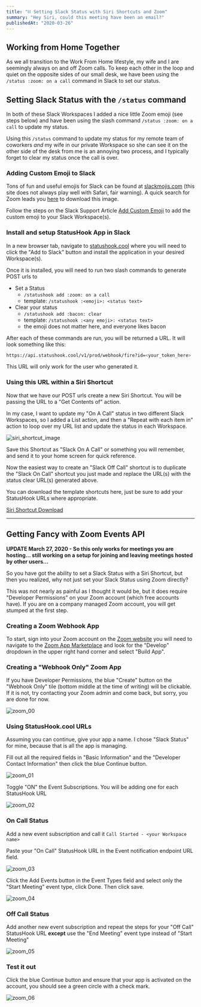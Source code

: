 ```yaml
---
title: "⛓️ Setting Slack Status with Siri Shortcuts and Zoom"
summary: "Hey Siri, could this meeting have been an email?"
publishedAt: "2020-03-26"
---
```


## Working from Home Together

As we all transition to the Work From Home lifestyle, my wife and I are seemingly always on and off Zoom calls. To keep each other in the loop and quiet on the opposite sides of our small desk, we have been using the `/status :zoom: on a call` command in Slack to set our status.

## Setting Slack Status with the `/status` command

In both of these Slack Workspaces I added a nice little Zoom emoji (see steps below) and have been using the slash command `/status :zoom: on a call` to update my status.

Using this `/status` command to update my status for my remote team of coworkers _and_ my wife in our private Workspace so she can see it on the other side of the desk from me is an annoying two process, and I typically forget to clear my status once the call is over.

### Adding Custom Emoji to Slack

Tons of fun and useful emojis for Slack can be found at [slackmojis.com][slackmojis-com] (this site does not always play well with Safari, fair warning). A quick search for Zoom leads you [here][zoom-icon] to download this image.

Follow the steps on the Slack Support Article [Add Custom Emoji][add-custom-emoji] to add the custom emoji to your Slack Workspace(s).

### Install and setup StatusHook App in Slack

In a new browser tab, navigate to [statushook.cool][statushook-cool] where you will need to click the "Add to Slack" button and install the application in your desired Workspace(s).

Once it is installed, you will need to run two slash commands to generate POST urls to

- Set a Status
  - `/statushook add :zoom: on a call`
  - template: `/statushook :<emoji>: <status text>`
- Clear your status
  - `/statushook add :bacon: clear`
  - template: `/statushook :<any emoji>: <status text>`
  - the emoji does not matter here, and everyone likes bacon

After each of these commands are run, you will be returned a URL. It will look something like this:

```sh
https://api.statushook.cool/v1/prod/webhook/fire?id=<your_token_here>
```

This URL will only work for the user who generated it.

### Using this URL within a Siri Shortcut

Now that we have our POST urls create a new Siri Shortcut. You will be passing the URL to a "Get
Contents of" action.

In my case, I want to update my "On A Call" status in two different Slack Workspaces, so I added a
List action, and then a "Repeat with each item in" action to loop over my URL list and update the
status in each Workspace.

![siri_shortcut_image](https://i.imgur.com/3BErYFI.jpg)

Save this Shortcut as "Slack On A Call" or something you will remember, and send it to your home
screen for quick reference.

Now the easiest way to create an "Slack Off Call" shortcut is to duplicate the "Slack On Call"
shortcut you just made and replace the URL(s) with the status clear URL(s) generated above.

You can download the template shortcuts here, just be sure to add your StatusHook URLs where
appropriate.

[Siri Shortcut Download](https://gutentag.co/3byuGlf)

---

## Getting Fancy with Zoom Events API

**UPDATE March 27, 2020 - So this only works for meetings you are hosting... still working on a
setup for joining and leaving meetings hosted by other users...**

So you have got the ability to set a Slack Status with a Siri Shortcut, but then you realized, why
not just set your Slack Status using Zoom directly?

This was not nearly as painful as I thought it would be, but it does require "Developer Permissions"
on your Zoom account (which free accounts have). If you are on a company managed Zoom account, you
will get stumped at the first step.

### Creating a Zoom Webhook App

To start, sign into your Zoom account on the [Zoom website][zoom-website] you will need to navigate
to the [Zoom App Marketplace][zoom-app-marketplace] and look for the "Develop" dropdown in the upper
right hand corner and select "Build App".

### Creating a "Webhook Only" Zoom App

If you have Developer Permissions, the blue "Create" button on the "Webhook Only" tile (bottom
middle at the time of writing) will be clickable. If it is not, try contacting your Zoom admin and
come back, but sorry, you are done for now.

![zoom_00](https://i.imgur.com/1kkszq2.png)

### Using StatusHook.cool URLs

Assuming you can continue, give your app a name. I chose "Slack Status" for mine, because that is
all the app is managing.

Fill out all the required fields in "Basic Information" and the "Developer Contact Information" then
click the blue Continue button.

![zoom_01](https://i.imgur.com/zc2TZQS.png)

Toggle "ON" the Event Subscriptions. You will be adding one for each StatusHook URL

![zoom_02](https://i.imgur.com/LdBEuWD.png)

### On Call Status

Add a new event subscription and call it `Call Started - <your Workspace name>`

Paste your "On Call" StatusHook URL in the Event notification endpoint URL field.

![zoom_03](https://i.imgur.com/dedjKzS.png)

Click the Add Events button in the Event Types field and select only the "Start Meeting" event type,
click Done. Then click save.

![zoom_04](https://i.imgur.com/glOGrsz.png)

### Off Call Status

Add another new event subscription and repeat the steps for your "Off Call" StatusHook URL
**except** use the "End Meeting" event type instead of "Start Meeting"

![zoom_05](https://i.imgur.com/FzO9YdS.png)

### Test it out

Click the blue Continue button and ensure that your app is activated on the account, you should see
a green circle with a check mark.

![zoom_06](https://i.imgur.com/qSjVwjr.png)

[slackmojis-com]: https://slackmojis.com/
[zoom-website]: https://www.zoom.us
[zoom-app-marketplace]: https://marketplace.zoom.us/
[statushook-cool]: https://www.statushook.cool/
[add-custom-emoji]: https://slack.com/help/articles/206870177-Add-custom-emoji
[zoom-icon]: https://emojis.slackmojis.com/emojis/images/1567179639/6288/zoom.png?1567179639
